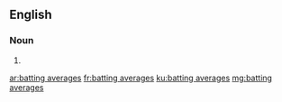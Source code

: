 ==English==

===Noun===
{{head|en|plural}}

# {{plural of|batting average|lang=en|nocat=1}}

[[ar:batting averages]]
[[fr:batting averages]]
[[ku:batting averages]]
[[mg:batting averages]]